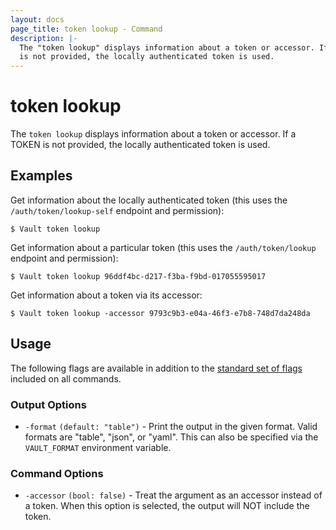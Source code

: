 ```yaml
---
layout: docs
page_title: token lookup - Command
description: |-
  The "token lookup" displays information about a token or accessor. If a TOKEN
  is not provided, the locally authenticated token is used.
---
```


# token lookup

The `token lookup` displays information about a token or accessor. If a TOKEN is
not provided, the locally authenticated token is used.

## Examples

Get information about the locally authenticated token (this uses the
`/auth/token/lookup-self` endpoint and permission):

```shell-session
$ Vault token lookup
```

Get information about a particular token (this uses the `/auth/token/lookup`
endpoint and permission):

```shell-session
$ Vault token lookup 96ddf4bc-d217-f3ba-f9bd-017055595017
```

Get information about a token via its accessor:

```shell-session
$ Vault token lookup -accessor 9793c9b3-e04a-46f3-e7b8-748d7da248da
```

## Usage

The following flags are available in addition to the [standard set of
flags](/docs/commands) included on all commands.

### Output Options

- `-format` `(default: "table")` - Print the output in the given format. Valid
  formats are "table", "json", or "yaml". This can also be specified via the
  `VAULT_FORMAT` environment variable.

### Command Options

- `-accessor` `(bool: false)` - Treat the argument as an accessor instead of a
  token. When this option is selected, the output will NOT include the token.
